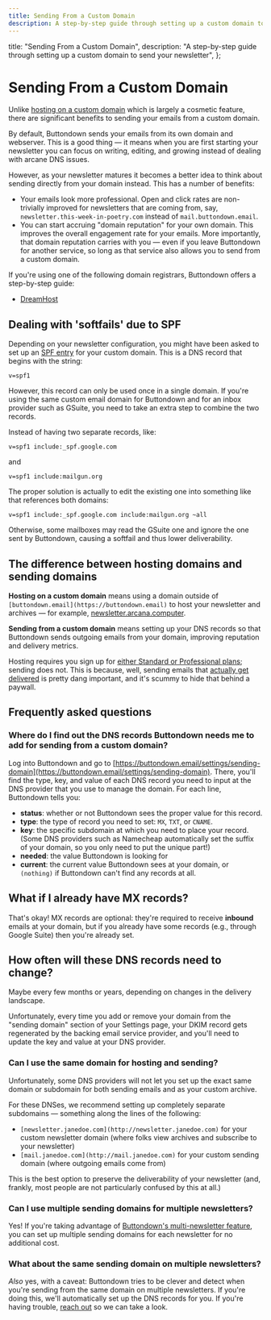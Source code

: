 ```yaml
---
title: Sending From a Custom Domain
description: A step-by-step guide through setting up a custom domain to send your newsletter
---
```



  title: "Sending From a Custom Domain",
  description:
    "A step-by-step guide through setting up a custom domain to send your newsletter",
};

# Sending From a Custom Domain

Unlike [hosting on a custom domain](/getting-started/hosting-on-a-custom-domain) which is largely a cosmetic
feature, there are significant benefits to sending your emails from a custom domain.

By default, Buttondown sends your emails from its own domain and webserver. This is a good thing — it means when you are first
starting your newsletter you can focus on writing, editing, and growing instead of dealing with arcane DNS issues.

However, as your newsletter matures it becomes a better idea to think about sending directly from your domain instead. This has a number of benefits:

- Your emails look more professional. Open and click rates are non-trivially improved for newsletters that are coming from, say, `newsletter.this-week-in-poetry.com` instead of `mail.buttondown.email`.
- You can start accruing "domain reputation" for your own domain. This improves the overall engagement rate for your emails. More importantly, that domain reputation carries with you — even if you leave Buttondown for another service, so long as that service also allows you to send from a custom domain.

If you're using one of the following domain registrars, Buttondown offers a step-by-step guide:

- [DreamHost](/sending-domains/sending-from-dreamhost)

## Dealing with 'softfails' due to SPF

Depending on your newsletter configuration, you might have been asked to set up an [SPF entry](https://postmarkapp.com/guides/spf) for your custom domain. This is a DNS record that begins with the string:

```
v=spf1
```

However, this record can only be used once in a single domain. If you're using the same custom email domain for Buttondown and for an inbox provider such as GSuite, you need to take an extra step
to combine the two records.

Instead of having two separate records, like:

```
v=spf1 include:_spf.google.com
```

and

```
v=spf1 include:mailgun.org
```

The proper solution is actually to edit the existing one into something like that references both domains:

```
v=spf1 include:_spf.google.com include:mailgun.org ~all
```

Otherwise, some mailboxes may read the GSuite one and ignore the one sent by Buttondown, causing a softfail and thus lower deliverability.

## The difference between hosting domains and sending domains

**Hosting on a custom domain** means using a domain outside of `[buttondown.email](https://buttondown.email)` to host your newsletter and archives — for example, [newsletter.arcana.computer](https://newsletter.arcana.computer/).

**Sending from a custom domain** means setting up your DNS records so that Buttondown sends outgoing emails from your domain, improving reputation and delivery metrics.

Hosting requires you sign up for [either Standard or Professional plans](https://buttondown.email/pricing); sending does not. This is because, well, sending emails that [actually get delivered](https://blog.buttondown.email/2019/05/16/sending-newsletters-that-get-delivered) is pretty dang important, and it's scummy to hide that behind a paywall.

## Frequently asked questions

### Where do I find out the DNS records Buttondown needs me to add for sending from a custom domain?

Log into Buttondown and go to [https://buttondown.email/settings/sending-domain](https://buttondown.email/settings/sending-domain). There, you'll find the type, key, and value of each DNS record you need to input at the DNS provider that you use to manage the domain. For each line, Buttondown tells you:

* **status**: whether or not Buttondown sees the proper value for this record.
* **type**: the type of record you need to set: `MX`, `TXT`, or `CNAME`.
* **key**: the specific subdomain at which you need to place your record. (Some DNS providers such as Namecheap automatically set the suffix of your domain, so you only need to put the unique part!)
* **needed**: the value Buttondown is looking for
* **current**: the current value Buttondown sees at your domain, or `(nothing)` if Buttondown can't find any records at all. 

## What if I already have MX records?

That's okay! MX records are optional: they're required to receive **inbound** emails at your domain, but if you already have some records (e.g., through Google Suite) then you're already set. 

## How often will these DNS records need to change?

Maybe every few months or years, depending on changes in the delivery landscape.

Unfortunately, every time you add or remove your domain from the "sending domain" section of your Settings page, your DKIM record gets regenerated by the backing email service provider, and you'll need to update the key and value at your DNS provider.

### Can I use the same domain for hosting and sending?

Unfortunately, some DNS providers will not let you set up the exact same domain or subdomain for both sending emails and as your custom archive.

For these DNSes, we recommend setting up completely separate subdomains — something along the lines of the following:

- `[newsletter.janedoe.com](http://newsletter.janedoe.com)` for your custom newsletter domain (where folks view archives and subscribe to your newsletter)
- `[mail.janedoe.com](http://mail.janedoe.com)` for your custom sending domain (where outgoing emails come from)

This is the best option to preserve the deliverability of your newsletter (and, frankly, most people are not particularly confused by this at all.)

### Can I use multiple sending domains for multiple newsletters?

Yes! If you're taking advantage of [Buttondown's multi-newsletter feature](https://buttondown.email/features/multiple-newsletters), you can set up multiple sending domains for each newsletter for no additional cost.

### What about the same sending domain on multiple newsletters?

_Also_ yes, with a caveat: Buttondown tries to be clever and detect when you're sending from the same domain on multiple newsletters. If you're doing this, we'll automatically set up the DNS records for you. If you're having trouble, [reach out](mailto:support@buttondown.email) so we can take a look.
